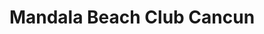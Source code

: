 ---
slug: 'mandala-beach-club-cancun/en'
status: 1
lang: 'en'
home: 1
event: 1
type: 'BEACHCLUB'
slugGallery: 'mandala-beachclub'
titleSeo: 'Mandala Beach Club Cancun Admission and Beverages'
title: 'Mandala Beach Club Cancun'
description: 'Are you planning a trip to Cancun and looking for the ultimate beach club experience? Look no further than Mandala Beach Club Cancun.'
keywords: 'Mandala Beach Club Cancun, Mandala Beach Club, Mandala Beach Club Cancun Admission, Mandala Beach Club Cancun Beverages'
price: 20
stars: '5.0'
reviews: '3,896 reviews'
image:
    src: '/assets/covers/parties/mandala-beach-club.webp'
    alt: 'cover mandala beach club'
duration: '5 hours'
consumption: 'Consumption Credits'
admission: 'Admission Ticket'
bokun: 'https://widgets.bokun.io/online-sales/8b31caec-8877-411a-85ad-682828170619/experience/746036?partialView=1'
calendar: 'https://widgets.bokun.io/online-sales/8b31caec-8877-411a-85ad-682828170619/experience-calendar/746036'
location: 'Blvd. Kukulcan, Zona Hotelera, Cancún, Q.R.'
mapFrame: 'https://www.google.com/maps/embed?pb=!1m14!1m8!1m3!1d119087.50365958865!2d-86.747019!3d21.133109!3m2!1i1024!2i768!4f13.1!3m3!1m2!1s0x8f4c289f3595dba3%3A0x155d2283e6f9ad48!2sMandala%20Beach%20Club!5e0!3m2!1ses!2smx!4v1704724829158!5m2!1ses!2smx'
---